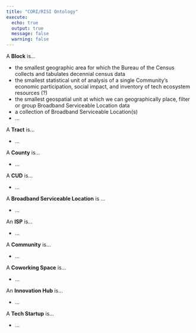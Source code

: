 ```yaml
---
title: "CORI/RISI Ontology"
execute:
  echo: true
  output: true
  message: false
  warning: false
---
```


A **Block** is...

  - the smallest geographic area for which the Bureau of the Census collects and tabulates decennial census data
  - the smallest statistical unit of analysis of a single Community's economic participation, social impact, and inventory of tech ecosystem resources (?)
  - the smallest geospatial unit at which we can geographically place, filter or group Broadband Serviceable Location data
  - a collection of Broadband Serviceable Location(s)
  - ...

A **Tract** is...

  - ...

A **County** is...

  - ...

A **CUD** is...

  - ...

A **Broadband Serviceable Location** is ...

  - ...

An **ISP** is...

  - ...

A **Community** is...

  - ...

A **Coworking Space** is...

  - ...

An **Innovation Hub** is...

  - ...

A **Tech Startup** is...

  - ...

